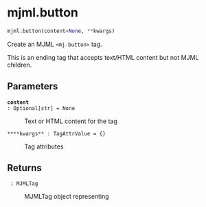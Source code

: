 # mjml.button { #emailer_lib.mjml.button }

```python
mjml.button(content=None, **kwargs)
```

Create an MJML `<mj-button>` tag.

This is an ending tag that accepts text/HTML content but not MJML children.

## Parameters {.doc-section .doc-section-parameters}

<code>[**content**]{.parameter-name} [:]{.parameter-annotation-sep} [Optional\[str\]]{.parameter-annotation} [ = ]{.parameter-default-sep} [None]{.parameter-default}</code>

:   Text or HTML content for the tag

<code>[****kwargs**]{.parameter-name} [:]{.parameter-annotation-sep} [TagAttrValue]{.parameter-annotation} [ = ]{.parameter-default-sep} [{}]{.parameter-default}</code>

:   Tag attributes

## Returns {.doc-section .doc-section-returns}

<code>[]{.parameter-name} [:]{.parameter-annotation-sep} [MJMLTag]{.parameter-annotation}</code>

:   MJMLTag object representing <mj-button>